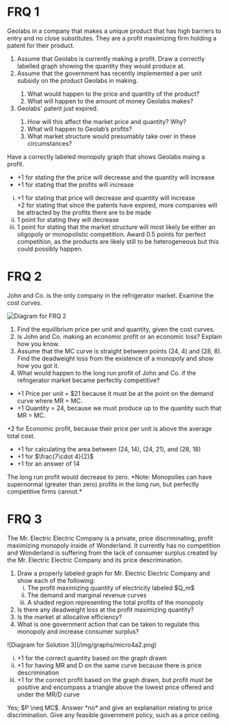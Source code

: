 # FRQ 1

Geolabs in a company that makes a unique product that has high barriers to entry and no close substitutes. They are a profit maximizing firm holding a patent for their product.
<ol className='alpha-list-mdx'>
<li>Assume that Geolabs is currently making a profit. Draw a correctly labelled graph showing the quantity they would produce at. </li>
<li>Assume that the government has recently implemented a per unit subsidy on the product Geolabs in making. </li>
<ol>
<li>What would happen to the price and quantity of the product? </li>
<li>What will happen to the amount of money Geolabs makes? </li>
</ol>
<li> Geolabs' patent just expired. </li>
<ol>
<li>How will this affect the market price and quantity? Why? </li>
<li>What will happen to Geolab’s profits? </li>
<li>What market structure would presumably take over in these circumstances? </li>
</ol>
</ol>

<FRQ num={1} points={9}>
<FRQCheck points={2}>
	Have a correctly labeled monopoly graph that shows Geolabs maing a profit.
</FRQCheck>	
<FRQCheck points={2}>
	<ul>
		<li> +1 for stating the the price will decrease and the quantity will increase </li>  
		<li> +1 for stating that the profits will increase </li>
	</ul>
</FRQCheck>
<FRQCheck points={5}>
	<ol type='i'>
		<li> +1 for stating that price will decrease and quantity will increase  <br>
			+2 for stating that since the patents have expired, more companies will be attracted by the profits there are to be made </li>
		<li> 1 point for stating they will decrease </li> 
		<li> 1 point for stating that the market structure will most likely be either an oligopoly or monopolistic competition. Award 0.5 points for perfect competition, as the products are likely still to be heterogeneous but this could possibly happen. </li>
	</ol>
</FRQCheck>
</FRQ>

# FRQ 2

John and Co. is the only company in the refrigerator market.
Examine the cost curves.

<span>![Diagram for FRQ 2](/img/graphs/micro4a1.png)</span>

<ol className='alpha-list-mdx'>
	<li> Find the equilibrium price per unit and quantity, given the cost curves. </li>
	<li> Is John and Co. making an economic profit or an economic loss? Explain how you know. </li>
	<li> Assume that the MC curve is straight between points (24, 4) and (28, 8). Find the deadweight loss from the existence of a monopoly and show how you got it. </li>
	<li> What would happen to the long run profit of John and Co. if the refrigerator market became perfectly competitive? </li>
</ol>

<FRQ num={2} points={8}>
	<FRQCheck points={2}>
		<ul>
			<li> +1 Price per unit = $21 because it must be at the point on the demand curve where MR = MC.  </li>
			<li> +1 Quantity = 24, because we must produce up to the quantity such that MR = MC. </li>
		</ul>
	</FRQCheck>
	<FRQCheck points={2}>
		+2 for Economic profit, because their price per unit is above the average total cost. 
	</FRQCheck>
	<FRQCheck points={3}>
		<ul>
			<li> +1 for calculating the area between (24, 14), (24, 21), and (28, 18) </li>
			<li> +1 for $\frac{7\cdot 4}{2}$ </li>
			<li> +1 for an answer of 14 </li>
		</ul>
	</FRQCheck>
	<FRQCheck points={1}>
		The long run profit would decrease to zero.
	</FRQCheck>
	*Note: Monopolies can have supernormal (greater than zero) profits in the long run, but perfectly competitive firms cannot.*
</FRQ>

# FRQ 3

The Mr. Electric Electric Company is a private, price discriminating, profit maximizing monopoly inside of Wonderland. It currently has no competition and Wonderland is suffering from the lack of consumer surplus created by the Mr. Electric Electric Company and its price descrimination.

<ol className='alpha-list-mdx'>
	<li> Draw a properly labeled graph for Mr. Electric Electric Company and show each of the following:
	<ol type='i'>
		<li> The profit maximizing quantity of electricity labeled $Q_m$ </li>
		<li> The demand and marginal revenue curves </li>
		<li> A shaded region representing the total profits of the monopoly </li>
	</ol> </li>
	<li> Is there any deadweight loss at the profit maximizing quantity? </li>
	<li> Is the market at allocative efficiency? </li>
	<li> What is one government action that can be taken to regulate this monopoly and increase consumer surplus? </li>
</ol>

<FRQ num={3} points={6}>
	<FRQCheck points={3}>
		<span>![Diagram for Solution 3](/img/graphs/micro4a2.png)</span>
		<ol type='i'>
			<li> +1 for the correct quantity based on the graph drawn </li>
			<li> +1 for having MR and D on the same curve because there is price descrimination </li>
			<li> +1 for the correct profit based on the graph drawn, but profit must be positive and encompass a triangle above the lowest price offered and under the MR/D curve </li>
		</ol>
	</FRQCheck>
	<FRQCheck points={1}>
		Yes; $P \neq MC$.
	</FRQCheck>
	<FRQCheck points={1}>
		Answer *no* and give an explanation relating to price discrimination.
	</FRQCheck>
	<FRQCheck points={1}>
		Give any feasible government policy, such as a price ceiling.
	</FRQCheck>
</FRQ>